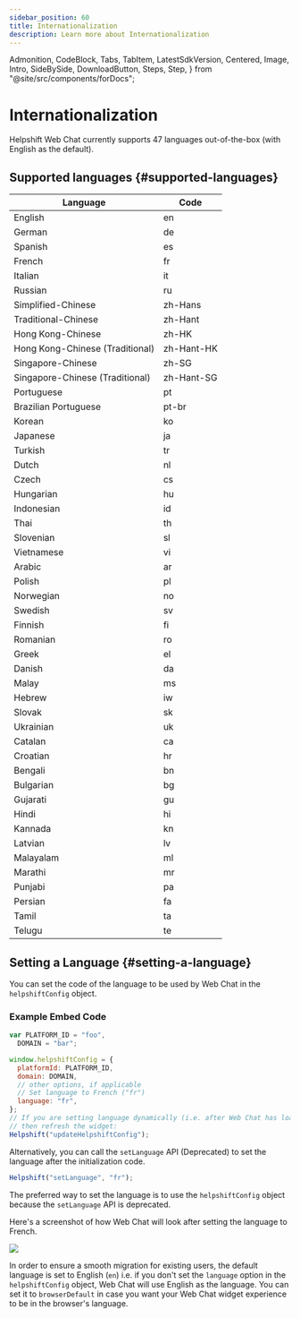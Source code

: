 ```yaml
---
sidebar_position: 60
title: Internationalization
description: Learn more about Internationalization
---
```


  Admonition,
  CodeBlock,
  Tabs,
  TabItem,
  LatestSdkVersion,
  Centered,
  Image,
  Intro,
  SideBySide,
  DownloadButton,
  Steps,
  Step,
} from "@site/src/components/forDocs";

# Internationalization

<Intro>

</Intro>

Helpshift Web Chat currently supports 47 languages out-of-the-box (with English as the default).

## Supported languages {#supported-languages}

| Language                        | Code       |
| ------------------------------- | ---------- |
| English                         | en         |
| German                          | de         |
| Spanish                         | es         |
| French                          | fr         |
| Italian                         | it         |
| Russian                         | ru         |
| Simplified-Chinese              | zh-Hans    |
| Traditional-Chinese             | zh-Hant    |
| Hong Kong-Chinese               | zh-HK      |
| Hong Kong-Chinese (Traditional) | zh-Hant-HK |
| Singapore-Chinese               | zh-SG      |
| Singapore-Chinese (Traditional) | zh-Hant-SG |
| Portuguese                      | pt         |
| Brazilian Portuguese            | pt-br      |
| Korean                          | ko         |
| Japanese                        | ja         |
| Turkish                         | tr         |
| Dutch                           | nl         |
| Czech                           | cs         |
| Hungarian                       | hu         |
| Indonesian                      | id         |
| Thai                            | th         |
| Slovenian                       | sl         |
| Vietnamese                      | vi         |
| Arabic                          | ar         |
| Polish                          | pl         |
| Norwegian                       | no         |
| Swedish                         | sv         |
| Finnish                         | fi         |
| Romanian                        | ro         |
| Greek                           | el         |
| Danish                          | da         |
| Malay                           | ms         |
| Hebrew                          | iw         |
| Slovak                          | sk         |
| Ukrainian                       | uk         |
| Catalan                         | ca         |
| Croatian                        | hr         |
| Bengali                         | bn         |
| Bulgarian                       | bg         |
| Gujarati                        | gu         |
| Hindi                           | hi         |
| Kannada                         | kn         |
| Latvian                         | lv         |
| Malayalam                       | ml         |
| Marathi                         | mr         |
| Punjabi                         | pa         |
| Persian                         | fa         |
| Tamil                           | ta         |
| Telugu                          | te         |

## Setting a Language {#setting-a-language}

You can set the code of the language to be used by Web Chat in the `helpshiftConfig` object.

### Example Embed Code

```javascript
var PLATFORM_ID = "foo",
  DOMAIN = "bar";

window.helpshiftConfig = {
  platformId: PLATFORM_ID,
  domain: DOMAIN,
  // other options, if applicable
  // Set language to French ("fr")
  language: "fr",
};
// If you are setting language dynamically (i.e. after Web Chat has loaded),
// then refresh the widget:
Helpshift("updateHelpshiftConfig");
```

Alternatively, you can call the `setLanguage` API (Deprecated) to set the language after the initialization code.

```javascript
Helpshift("setLanguage", "fr");
```

<Admonition type="danger" title="Deprecation notice">

The preferred way to set the language is to use the `helpshiftConfig` object because the `setLanguage` API is deprecated.

</Admonition>

Here's a screenshot of how Web Chat will look after setting the language to French.

![](/static/books/web-chat/wc-i18n-french.png)

<Admonition type="info" title="Note">

In order to ensure a smooth migration for existing users, the default language is set to English (`en`) i.e. if you don't set the `language` option in the `helpshiftConfig` object, Web Chat will use English as the language. You can set it to `browserDefault` in case you want your Web Chat widget experience to be in the browser's language.

</Admonition>
